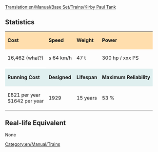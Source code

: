 [[Translation:en/Manual/Base Set/Trains/Kirby Paul Tank]]
==Statistics==

{| cellspacing="3" align="center"

|style="background:#ffdead;"| '''Cost'''
|style="background:#ffdead;"| '''Speed'''
|style="background:#ffdead;"| '''Weight'''
|style="background:#ffdead;"| '''Power'''
|-
| 16,462 (what?)
|s 64 km/h
| 47 t
| 300 hp / xxx PS
|-
|style="background:white;"colspan='4'| 
|-
|style="background:#dfefef;"|'''Running Cost'''
|style="background:#dfefef;"|'''Designed'''
|style="background:#dfefef;"|'''Lifespan'''
|style="background:#dfefef;"|'''Maximum Reliability'''
|-
| £821 per year<br/>
$1642 per year
| 1929
| 15 years
| 53 %
|}

==Real-life Equivalent==
None

[[Category:en/Manual/Trains]]